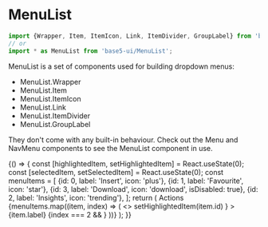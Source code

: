 

<Meta title="Components/MenuList" component={MenuList} />

# MenuList

```jsx
import {Wrapper, Item, ItemIcon, Link, ItemDivider, GroupLabel} from 'base5-ui/MenuList';
// or
import * as MenuList from 'base5-ui/MenuList';
```

MenuList is a set of components used for building dropdown menus:

-   MenuList.Wrapper
-   MenuList.Item
-   MenuList.ItemIcon
-   MenuList.Link
-   MenuList.ItemDivider
-   MenuList.GroupLabel

They don't come with any built-in behaviour. Check out the <LinkTo kind="Components/Menu">Menu</LinkTo> and <LinkTo kind="Components/Menu (Nav)">NavMenu</LinkTo> components to see the MenuList component in use.

<Canvas>
	<Story name="MenuList">
		{() => {
			const [highlightedItem, setHighlightedItem] = React.useState(0);
			const [selectedItem, setSelectedItem] = React.useState(0);
			const menuItems = [
				{id: 0, label: 'Insert', icon: 'plus'},
				{id: 1, label: 'Favourite', icon: 'star'},
				{id: 3, label: 'Download', icon: 'download', isDisabled: true},
				{id: 2, label: 'Insights', icon: 'trending'},
			];
			return (
				<PopoverCard isOpen renderInPlace>
					<MenuList.Wrapper>
						<MenuList.GroupLabel>Actions</MenuList.GroupLabel>
						{menuItems.map((item, index) => (
							<>
								<MenuList.Item key={item.id}>
									<MenuList.Link
										isActive={item.id === selectedItem}
										isHighlighted={item.id === highlightedItem}
										isDisabled={item.isDisabled}
										onMouseEnter={() =>
											setHighlightedItem(item.id)
										}
									>
										<MenuList.ItemIcon name={item.icon} />
										{item.label}
									</MenuList.Link>
								</MenuList.Item>
								{index === 2 && <MenuList.ItemDivider/> }
							</>
						))}
					</MenuList.Wrapper>
				</PopoverCard>
			);
		}}
	</Story>
</Canvas>
